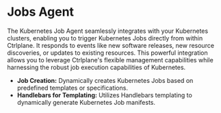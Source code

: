 # Jobs Agent

The Kubernetes Job Agent seamlessly integrates with your Kubernetes clusters,
enabling you to trigger Kubernetes Jobs directly from within Ctrlplane. It
responds to events like new software releases, new resource discoveries, or
updates to existing resources. This powerful integration allows you to leverage
Ctrlplane's flexible management capabilities while harnessing the robust job
execution capabilities of Kubernetes.

- **Job Creation:** Dynamically creates Kubernetes Jobs based on predefined
  templates or specifications.
- **Handlebars for Templating:** Utilizes Handlebars templating to dynamically
  generate Kubernetes Job manifests.
